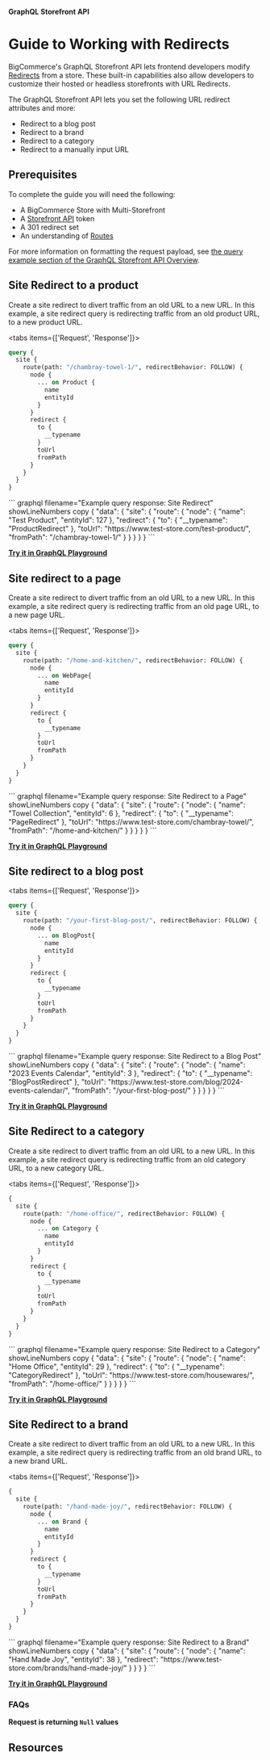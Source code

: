 **GraphQL Storefront API**
# Guide to Working with Redirects

BigCommerce's GraphQL Storefront API lets frontend developers modify [Redirects](/docs/rest-content/store-content/redirects#create-a-redirect) from a store. These built-in capabilities also allow developers to customize their hosted or headless storefronts with URL Redirects.

The GraphQL Storefront API lets you set the following URL redirect attributes and more:
- Redirect to a blog post
- Redirect to a brand
- Redirect to a category
- Redirect to a manually input URL

## Prerequisites

To complete the guide you will need the following:
- A BigCommerce Store with Multi-Storefront
- A [Storefront API](/docs/rest-authentication/tokens#create-a-token) token
- A 301 redirect set 
- An understanding of [Routes](/docs/storefront/headless/site-content#routes)

For more information on formatting the request payload, see [the query example section of the GraphQL Storefront API Overview](/docs/storefront/graphql#querying-within-a-bigcommerce-storefront).

## Site Redirect to a product

Create a site redirect to divert traffic from an old URL to a new URL. In this example, a site redirect query is redirecting traffic from an old product URL, to a new product URL.

<tabs items={['Request', 'Response']}>
  <tab>
  ``` graphql filename="Example query request: Site Redirect to a product" showLineNumbers copy 
  query {
    site {
      route(path: "/chambray-towel-1/", redirectBehavior: FOLLOW) {
        node {
          ... on Product {
            name
            entityId
          }
        }
        redirect {
          to {
            __typename
          }
          toUrl
          fromPath
        }
      }
    }
  }
  ```
  </tab>
  <tab>
  ``` graphql filename="Example query response: Site Redirect" showLineNumbers copy
  {
  "data": {
    "site": {
      "route": {
        "node": {
          "name": "Test Product",
          "entityId": 127
        },
        "redirect": {
          "to": {
            "__typename": "ProductRedirect"
          },
          "toUrl": "https://www.test-store.com/test-product/",
          "fromPath": "/chambray-towel-1/"
        }
      }
    }
  }
  }
  ```
  </tab>
</tabs>


<a href="https://developer.bigcommerce.com/graphql?playground_tab=ProductRedirect" target="_blank">**Try it in GraphQL Playground**</a>


## Site redirect to a page

Create a site redirect to divert traffic from an old URL to a new URL. In this example, a site redirect query is redirecting traffic from an old page URL, to a new page URL.

<tabs items={['Request', 'Response']}>
  <tab>
  ``` graphql filename="Example query request: Site Redirect to a Page" showLineNumbers copy 
  query {
    site {
      route(path: "/home-and-kitchen/", redirectBehavior: FOLLOW) {
        node {
          ... on WebPage{
            name
            entityId
          }
        }
        redirect {
          to {
            __typename
          }
          toUrl
          fromPath
        }
      }
    }
  }
  ```
  </tab>
  <tab>
  ``` graphql filename="Example query response: Site Redirect to a Page" showLineNumbers copy
  {
  "data": {
  "site": {
    "route": {
      "node": {
        "name": "Towel Collection",
        "entityId": 6
      },
      "redirect": {
        "to": {
          "__typename": "PageRedirect"
        },
        "toUrl": "https://www.test-store.com/chambray-towel/",
        "fromPath": "/home-and-kitchen/"
      }
    }
  }
  }
  }
  ```
  </tab>
</tabs>


<a href="https://developer.bigcommerce.com/graphql?playground_tab=PageRedirect" target="_blank">**Try it in GraphQL Playground**</a>


## Site redirect to a blog post


<tabs items={['Request', 'Response']}>
  <tab>
  ``` graphql filename="Example query request: Site Redirect to a Blog Post" showLineNumbers copy 
  query {
    site {
      route(path: "/your-first-blog-post/", redirectBehavior: FOLLOW) {
        node {
          ... on BlogPost{
            name
            entityId
          }
        }
        redirect {
          to {
            __typename
          }
          toUrl
          fromPath
        }
      }
    }
  }
  ```
  </tab>
  <tab>
  ``` graphql filename="Example query response: Site Redirect to a Blog Post" showLineNumbers copy
  {
  "data": {
    "site": {
      "route": {
        "node": {
          "name": "2023 Events Calendar",
          "entityId": 3
        },
        "redirect": {
          "to": {
            "__typename": "BlogPostRedirect"
          },
          "toUrl": "https://www.test-store.com/blog/2024-events-calendar/",
          "fromPath": "/your-first-blog-post/"
        }
      }
    }
  }
  }
  ```
  </tab>
</tabs>

  <a href="https://developer.bigcommerce.com/graphql?playground_tab=BlogPostRedirect" target="_blank">**Try it in GraphQL Playground**</a>


## Site Redirect to a category

Create a site redirect to divert traffic from an old URL to a new URL. In this example, a site redirect query is redirecting traffic from an old category URL, to a new category URL.

<tabs items={['Request', 'Response']}>
  <tab>
  ``` graphql filename="Example query request: Site Redirect to a Category" showLineNumbers copy 
  {
    site {
      route(path: "/home-office/", redirectBehavior: FOLLOW) {
        node {
          ... on Category {
            name
            entityId
          }
        }
        redirect {
          to {
            __typename
          }
          toUrl
          fromPath
        }
      }
    }
  }
  ```
  </tab>
  <tab>
    ``` graphql filename="Example query response: Site Redirect to a Category" showLineNumbers copy
    {
    "data": {
      "site": {
        "route": {
          "node": {
            "name": "Home Office",
            "entityId": 29
          },
          "redirect": {
            "to": {
              "__typename": "CategoryRedirect"
            },
            "toUrl": "https://www.test-store.com/housewares/",
            "fromPath": "/home-office/"
          }
        }
      }
    }
  }
  ```
  </tab>
</tabs>


<a href="https://developer.bigcommerce.com/graphql?playground_tab=CategoryRedirect" target="_blank">**Try it in GraphQL Playground**</a>

## Site Redirect to a brand

Create a site redirect to divert traffic from an old URL to a new URL. In this example, a site redirect query is redirecting traffic from an old brand URL, to a new brand URL.

<tabs items={['Request', 'Response']}>
  <tab>
  ``` graphql filename="Example query request: Site Redirect to a Brand" showLineNumbers copy 
  {
    site {
      route(path: "/hand-made-joy/", redirectBehavior: FOLLOW) {
        node {
          ... on Brand {
            name
            entityId
          }
        }
        redirect {
          to {
            __typename
          }
          toUrl
          fromPath
        }
      }
    }
  }
  ```
  </tab>
  <tab>
    ``` graphql filename="Example query response: Site Redirect to a Brand" showLineNumbers copy
    {
      "data": {
        "site": {
          "route": {
            "node": {
              "name": "Hand Made Joy",
              "entityId": 38
            },
            "redirect": "https://www.test-store.com/brands/hand-made-joy/"
          }
        }
      }
    }
  ```
  </tab>
</tabs>


<a href="https://developer.bigcommerce.com/graphql?playground_tab=BrandRedirect" target="_blank">**Try it in GraphQL Playground**</a>



### FAQs

**Request is returning `Null` values**




## Resources